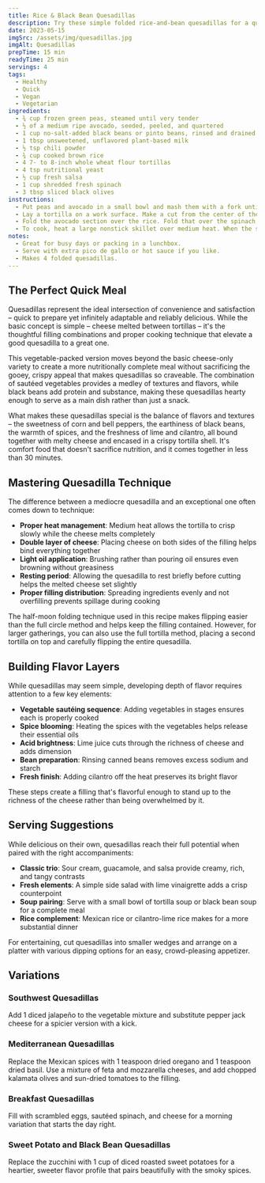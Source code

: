 ```yaml
---
title: Rice & Black Bean Quesadillas
description: Try these simple folded rice-and-bean quesadillas for a quick meal. Spread a whole wheat tortilla with black beans and chili powder, brown rice and pico de gallo, guacamole with peas, and fresh spinach. Fold the sections and enjoy. Great for busy days or packing in a lunchbox. Serve with extra pico de gallo or hot sauce if you like.
date: 2023-05-15
imgSrc: /assets/img/quesadillas.jpg
imgAlt: Quesadillas
prepTime: 15 min
readyTime: 25 min
servings: 4
tags:
  - Healthy
  - Quick
  - Vegan
  - Vegetarian
ingredients:
  - ¾ cup frozen green peas, steamed until very tender
  - ½ of a medium ripe avocado, seeded, peeled, and quartered
  - 1 cup no-salt-added black beans or pinto beans, rinsed and drained
  - 1 tbsp unsweetened, unflavored plant-based milk
  - ½ tsp chili powder
  - ¾ cup cooked brown rice
  - 4 7- to 8-inch whole wheat flour tortillas
  - 4 tsp nutritional yeast
  - ½ cup fresh salsa
  - 1 cup shredded fresh spinach
  - 3 tbsp sliced black olives
instructions:
  - Put peas and avocado in a small bowl and mash them with a fork until mostly smooth. In another small bowl, mash the beans, milk, and chili powder until mostly smooth.
  - Lay a tortilla on a work surface. Make a cut from the center of the tortilla to the edge closest to you. Divide the tortilla into four equal sections in your mind. On the bottom left section, spread one-fourth of the avocado mixture and sprinkle with 1 teaspoon of nutritional yeast. On the top left section, spread 3 tablespoons of rice and top with 1 tablespoon of pico de gallo. On the top right section, spread ¼ cup of spinach and top with one-fourth of the olives. On the bottom right section, spread one-fourth of the mashed beans.
  - Fold the avocado section over the rice. Fold that over the spinach. Finally, fold those sections over the beans. Repeat for three more tortillas.
  - To cook, heat a large nonstick skillet over medium heat. When the skillet is hot, place two quesadillas in it. Cook for about 2 minutes until golden brown on the bottom. Flip the quesadillas and cook for another 2 minutes until the other side is golden brown. Remove from skillet and repeat with the remaining quesadillas. Serve with the remaining ¼ cup pico de gallo or salsa.
notes:
  - Great for busy days or packing in a lunchbox.
  - Serve with extra pico de gallo or hot sauce if you like.
  - Makes 4 folded quesadillas.
---
```


## The Perfect Quick Meal

Quesadillas represent the ideal intersection of convenience and satisfaction – quick to prepare yet infinitely adaptable and reliably delicious. While the basic concept is simple – cheese melted between tortillas – it's the thoughtful filling combinations and proper cooking technique that elevate a good quesadilla to a great one.

This vegetable-packed version moves beyond the basic cheese-only variety to create a more nutritionally complete meal without sacrificing the gooey, crispy appeal that makes quesadillas so craveable. The combination of sautéed vegetables provides a medley of textures and flavors, while black beans add protein and substance, making these quesadillas hearty enough to serve as a main dish rather than just a snack.

What makes these quesadillas special is the balance of flavors and textures – the sweetness of corn and bell peppers, the earthiness of black beans, the warmth of spices, and the freshness of lime and cilantro, all bound together with melty cheese and encased in a crispy tortilla shell. It's comfort food that doesn't sacrifice nutrition, and it comes together in less than 30 minutes.

## Mastering Quesadilla Technique

The difference between a mediocre quesadilla and an exceptional one often comes down to technique:

- **Proper heat management**: Medium heat allows the tortilla to crisp slowly while the cheese melts completely
- **Double layer of cheese**: Placing cheese on both sides of the filling helps bind everything together
- **Light oil application**: Brushing rather than pouring oil ensures even browning without greasiness
- **Resting period**: Allowing the quesadilla to rest briefly before cutting helps the melted cheese set slightly
- **Proper filling distribution**: Spreading ingredients evenly and not overfilling prevents spillage during cooking

The half-moon folding technique used in this recipe makes flipping easier than the full circle method and helps keep the filling contained. However, for larger gatherings, you can also use the full tortilla method, placing a second tortilla on top and carefully flipping the entire quesadilla.

## Building Flavor Layers

While quesadillas may seem simple, developing depth of flavor requires attention to a few key elements:

- **Vegetable sautéing sequence**: Adding vegetables in stages ensures each is properly cooked
- **Spice blooming**: Heating the spices with the vegetables helps release their essential oils
- **Acid brightness**: Lime juice cuts through the richness of cheese and adds dimension
- **Bean preparation**: Rinsing canned beans removes excess sodium and starch
- **Fresh finish**: Adding cilantro off the heat preserves its bright flavor

These steps create a filling that's flavorful enough to stand up to the richness of the cheese rather than being overwhelmed by it.

## Serving Suggestions

While delicious on their own, quesadillas reach their full potential when paired with the right accompaniments:

- **Classic trio**: Sour cream, guacamole, and salsa provide creamy, rich, and tangy contrasts
- **Fresh elements**: A simple side salad with lime vinaigrette adds a crisp counterpoint
- **Soup pairing**: Serve with a small bowl of tortilla soup or black bean soup for a complete meal
- **Rice complement**: Mexican rice or cilantro-lime rice makes for a more substantial dinner

For entertaining, cut quesadillas into smaller wedges and arrange on a platter with various dipping options for an easy, crowd-pleasing appetizer.

## Variations

### Southwest Quesadillas
Add 1 diced jalapeño to the vegetable mixture and substitute pepper jack cheese for a spicier version with a kick.

### Mediterranean Quesadillas
Replace the Mexican spices with 1 teaspoon dried oregano and 1 teaspoon dried basil. Use a mixture of feta and mozzarella cheeses, and add chopped kalamata olives and sun-dried tomatoes to the filling.

### Breakfast Quesadillas
Fill with scrambled eggs, sautéed spinach, and cheese for a morning variation that starts the day right.

### Sweet Potato and Black Bean Quesadillas
Replace the zucchini with 1 cup of diced roasted sweet potatoes for a heartier, sweeter flavor profile that pairs beautifully with the smoky spices.
